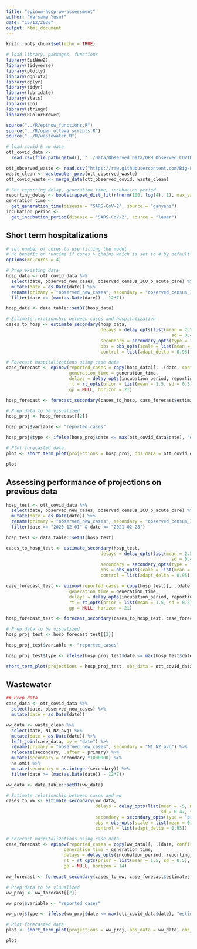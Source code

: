 ```yaml
---
title: "epinow-hosp-ww-assessment"
author: "Warsame Yusuf"
date: "15/12/2020"
output: html_document
---
```


```r
knitr::opts_chunk$set(echo = TRUE)
```

```r
# load library, packages, functions
library(EpiNow2)
library(tidyverse)
library(plotly)
library(ggplot2)
library(dplyr)
library(tidyr)
library(lubridate)
library(stats)
library(zoo)
library(stringr)
library(RColorBrewer)

source("../R/epinow_functions.R")
source("../R/open_ottawa_scripts.R")
source("../R/wastewater.R")

# load covid & ww data
ott_covid_data <-
  read.csv(file.path(getwd(), "../Data/Observed Data/OPH_Observed_COVID_Data.csv"))

ott_observed_waste <- read.csv("https://raw.githubusercontent.com/Big-Life-Lab/covid-19-wastewater/main/data/wastewater_virus.csv")
waste_clean <- wastewater_prep(ott_observed_waste)
ott_covid_waste <- merge_data(ott_observed_covid, waste_clean)

# Set reporting delay, generation time, incubation period
reporting_delay <- bootstrapped_dist_fit(rlnorm(100, log(4), 1), max_value = 30)
generation_time <-
  get_generation_time(disease = "SARS-CoV-2", source = "ganyani")
incubation_period <-
  get_incubation_period(disease = "SARS-CoV-2", source = "lauer")
```

## Short term hospitalizations
```r
# set number of cores to use fitting the model
# no benefit on runtime if cores > chains which is set to 4 by default
options(mc.cores = 4)
```

```r
# Prep existing data
hosp_data <- ott_covid_data %>%
  select(date, observed_new_cases, observed_census_ICU_p_acute_care) %>%
  mutate(date = as.Date(date)) %>%
  rename(primary = "observed_new_cases", secondary = "observed_census_ICU_p_acute_care") %>%
  filter(date >= (max(as.Date(date)) - 12*7))

hosp_data <- data.table::setDT(hosp_data)
```

```r

# Estimate relationship between cases and hospitalization
cases_to_hosp <- estimate_secondary(hosp_data, 
                                    delays = delay_opts(list(mean = 2.5, mean_sd = 0.2, 
                                                               sd = 0.47, sd_sd = 0.1, max = 21)),
                                    secondary = secondary_opts(type = "prevalence"),
                                    obs = obs_opts(scale = list(mean = 0.01, sd = 0.0025)),
                                    control = list(adapt_delta = 0.95))
```

```r
# Forecast hospitalizations using case data
case_forecast <- epinow(reported_cases = copy(hosp_data)[, .(date, confirm = primary)], 
                        generation_time = generation_time,
                        delays = delay_opts(incubation_period, reporting_delay),
                        rt = rt_opts(prior = list(mean = 1.5, sd = 0.5), rw = 7),
                        gp = NULL, horizon = 21)

hosp_forecast <- forecast_secondary(cases_to_hosp, case_forecast$estimates)

# Prep data to be visualized
hosp_proj <- hosp_forecast[[2]]

hosp_proj$variable <- "reported_cases"

hosp_proj$type <- ifelse(hosp_proj$date <= max(ott_covid_data$date), "estimate", "forecast")

# Plot forecasted data
plot <- short_term_plot(projections = hosp_proj, obs_data = ott_covid_data, obs_column = "observed_census_ICU_p_acute_care", forecast_type = "reported_cases", ylab = "Hospital census", title = "Hospital census projections")

plot
```

## Assessing performance of projections on previous data

```r
hosp_test <- ott_covid_data %>%
  select(date, observed_new_cases, observed_census_ICU_p_acute_care) %>%
  mutate(date = as.Date(date)) %>%
  rename(primary = "observed_new_cases", secondary = "observed_census_ICU_p_acute_care") %>%
  filter(date >= "2020-12-01" & date <= "2021-02-28")

hosp_test <- data.table::setDT(hosp_test)

cases_to_hosp_test <- estimate_secondary(hosp_test, 
                                    delays = delay_opts(list(mean = 2.5, mean_sd = 0.2, 
                                                               sd = 0.47, sd_sd = 0.1, max = 21)),
                                    secondary = secondary_opts(type = "prevalence"),
                                    obs = obs_opts(scale = list(mean = 0.01, sd = 0.0025)),
                                    control = list(adapt_delta = 0.95))

case_forecast_test <- epinow(reported_cases = copy(hosp_test)[, .(date, confirm = primary)], 
                        generation_time = generation_time,
                        delays = delay_opts(incubation_period, reporting_delay),
                        rt = rt_opts(prior = list(mean = 1.5, sd = 0.5), rw = 7),
                        gp = NULL, horizon = 21)

hosp_forecast_test <- forecast_secondary(cases_to_hosp_test, case_forecast_test$estimates)

# Prep data to be visualized
hosp_proj_test <- hosp_forecast_test[[2]]

hosp_proj_test$variable <- "reported_cases"

hosp_proj_test$type <- ifelse(hosp_proj_test$date <= max(hosp_test$date), "estimate", "forecast")

short_term_plot(projections = hosp_proj_test, obs_data = ott_covid_data, obs_column = "observed_census_ICU_p_acute_care", forecast_type = "reported_cases", ylab = "Hospital census", title = "Hospital census projections")
```

## Wastewater
```r
## Prep data
case_data <- ott_covid_data %>%
  select(date, observed_new_cases) %>%
  mutate(date = as.Date(date))

ww_data <- waste_clean %>%
  select(date, N1_N2_avg) %>%
  mutate(date = as.Date(date)) %>%
  left_join(case_data, by = "date") %>%
  rename(primary = "observed_new_cases", secondary = "N1_N2_avg") %>%
  relocate(secondary, .after = primary) %>%
  mutate(secondary = secondary *1000000) %>%
  na.omit %>%
  mutate(secondary = as.integer(secondary)) %>%
  filter(date >= (max(as.Date(date)) - 12*7))

ww_data <- data.table::setDT(ww_data)
```

```r
# Estimate relationship between cases and ww
cases_to_ww <- estimate_secondary(ww_data, 
                                  delays = delay_opts(list(mean = -5, mean_sd = 0.2, 
                                                           sd = 0.47, sd_sd = 0.1, max = 0)),
                                  secondary = secondary_opts(type = "prevalence"),
                                  obs = obs_opts(scale = list(mean = 0.01, sd = 0.0025)),
                                  control = list(adapt_delta = 0.95))
```

```r
# Forecast hospitalizations using case data
case_forecast <- epinow(reported_cases = copy(ww_data)[, .(date, confirm = primary)], 
                      generation_time = generation_time,
                      delays = delay_opts(incubation_period, reporting_delay),
                      rt = rt_opts(prior = list(mean = 1.5, sd = 0.5), rw = 7),
                      gp = NULL, horizon = 14)

ww_forecast <- forecast_secondary(cases_to_ww, case_forecast$estimates, all_dates = TRUE)
```

```r
# Prep data to be visualized
ww_proj <- ww_forecast[[2]]

ww_proj$variable <- "reported_cases"

ww_proj$type <- ifelse(ww_proj$date <= max(ott_covid_data$date), "estimate", "forecast")

# Plot forecasted data
plot <- short_term_plot(projections = ww_proj, obs_data = ww_data, obs_column = "secondary", forecast_type = "reported_cases", ylab = "Wastewater signal (µ)", title = "Wastewater signal projections")

plot
```